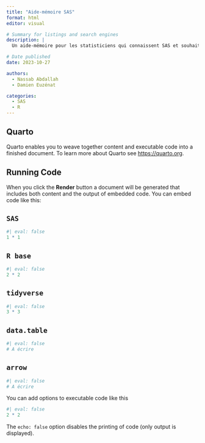 ```yaml
---
title: "Aide-mémoire SAS"
format: html
editor: visual

# Summary for listings and search engines
description: |
  Un aide-mémoire pour les statisticiens qui connaissent SAS et souhaitent travailler avec `R`.

# Date published
date: 2023-10-27

authors:
  - Nassab Abdallah
  - Damien Euzénat

categories:
  - SAS
  - R
---
```


## Quarto

Quarto enables you to weave together content and executable code into a finished document. To learn more about Quarto see <https://quarto.org>.

## Running Code

When you click the **Render** button a document will be generated that includes both content and the output of embedded code. You can embed code like this:

::: {.panel-tabset group="language"}

## `SAS` {.unnumbered .unlisted}

```r
#| eval: false
1 * 1
```

## `R base` {.unnumbered .unlisted}

```r
#| eval: false
2 * 2
```
## `tidyverse` {.unnumbered .unlisted} 

```r
#| eval: false
3 * 3
```

## `data.table` {.unnumbered .unlisted} 

```r
#| eval: false
# A écrire
```

## `arrow` {.unnumbered .unlisted} 

```r
#| eval: false
# A écrire
```
:::

You can add options to executable code like this

```r
#| eval: false
2 * 2
```

The `echo: false` option disables the printing of code (only output is displayed).
